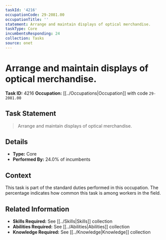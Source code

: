 ```yaml
---
taskId: '4216'
occupationCode: 29-2081.00
occupationTitle: ''
statement: Arrange and maintain displays of optical merchandise.
taskType: Core
incumbentsResponding: 24
collection: Tasks
source: onet
---
```

# Arrange and maintain displays of optical merchandise.

**Task ID:** 4216
**Occupation:** [[../Occupations|Occupation]] with code `29-2081.00`

## Task Statement

> Arrange and maintain displays of optical merchandise.

## Details

- **Type:** Core
- **Performed By:** 24.0% of incumbents

## Context

This task is part of the standard duties performed in this occupation. The percentage indicates how common this task is among workers in the field.

## Related Information

- **Skills Required:** See [[../Skills|Skills]] collection
- **Abilities Required:** See [[../Abilities|Abilities]] collection
- **Knowledge Required:** See [[../Knowledge|Knowledge]] collection
